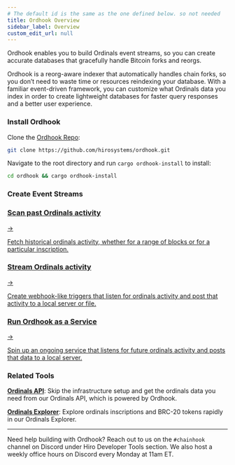 ```yaml
---
# The default id is the same as the one defined below. so not needed
title: Ordhook Overview
sidebar_label: Overview
custom_edit_url: null
---
```



<p class="p-3 rounded-lg bg-neutral-100 text-neutral-500 dark:bg-neutral-800 dark:text-neutral-400">Ordhook enables you to build Ordinals event streams, so you can create accurate databases that gracefully handle Bitcoin forks and reorgs.</p>

<div class="mb-10"></div>

Ordhook is a reorg-aware indexer that automatically handles chain forks, so you don’t need to waste time or resources reindexing your database. With a familiar event-driven framework, you can customize what Ordinals data you index in order to create lightweight databases for faster query responses and a better user experience.

### Install Ordhook

Clone the [Ordhook Repo](https://github.com/hirosystems/ordhook.git):

```sh
git clone https://github.com/hirosystems/ordhook.git
```

Navigate to the root directory and run `cargo ordhook-install` to install:

```sh
cd ordhook && cargo ordhook-install
```

### Create Event Streams

<div class="subSections my-8">
  <a href="/ordhook/guides/scan-ordinal-activities">
    <div class="subSectionTitle"><h3>Scan past Ordinals activity</h3><span>→</span></div>
    <p>Fetch historical ordinals activity, whether for a range of blocks or for a particular inscription.</p>
  </a>
  <a href="/ordhook/guides/stream-ordinal-activities">
    <div class="subSectionTitle"><h3>Stream Ordinals activity</h3><span>→</span></div>
    <p>Create webhook-like triggers that listen for ordinals activity and post that activity to a local server or file.</p>
  </a>
</div>

<div class="subSections my-8 w-[50%]">
  <a href="/ordhook/guides/ordhook-as-a-service-bitcoind">
    <div class="subSectionTitle"><h3>Run Ordhook as a Service</h3><span>→</span></div>
    <p>Spin up an ongoing service that listens for future ordinals activity and posts that data to a local server.</p>
  </a>
</div>

### Related Tools

**[Ordinals API](../ordinals-api/index.mdx)**: Skip the infrastructure setup and get the ordinals data you need from our Ordinals API, which is powered by Ordhook.

**[Ordinals Explorer](https://ordinals.hiro.so)**: Explore ordinals inscriptions and BRC-20 tokens rapidly in our Ordinals Explorer.

---

Need help building with Ordhook? Reach out to us on the `#chainhook` channel on Discord under Hiro Developer Tools section. We also host a weekly office hours on Discord every Monday at 11am ET.